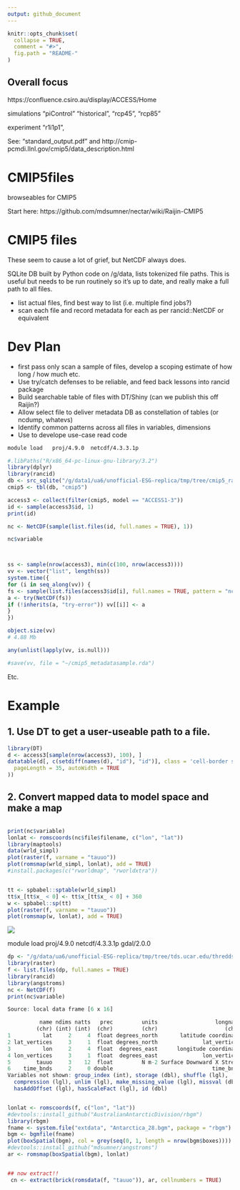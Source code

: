 ```yaml
---
output: github_document
---
```


<!-- README.md is generated from README.Rmd. Please edit that file -->

```r
knitr::opts_chunk$set(
  collapse = TRUE,
  comment = "#>",
  fig.path = "README-"
)
```

## Overall focus

https://confluence.csiro.au/display/ACCESS/Home

simulations "piControl" "historical", "rcp45", "rcp85"

experiment "r1i1p1", 

See: "standard_output.pdf" and http://cmip-pcmdi.llnl.gov/cmip5/data_description.html 


# CMIP5files

browseables for CMIP5

Start here: https://github.com/mdsumner/nectar/wiki/Raijin-CMIP5

# CMIP5 files

These seem to cause a lot of grief, but NetCDF always does. 

SQLite DB built by Python code on /g/data, lists tokenized file paths. This is useful but needs to be run routinely so it's up to date, and really make a full path to all files. 

* list actual files, find best way to list (i.e. multiple find jobs?)
* scan each file and record metadata for each as per rancid::NetCDF or equivalent


# Dev Plan

* first pass only scan a sample of files, develop a scoping estimate of how long / how much etc. 
* Use try/catch defenses to be reliable, and feed back lessons into rancid package
* Build searchable table of files with DT/Shiny (can we publish this off Raijin?)
* Allow select file to deliver metadata DB as constellation of tables (or ncdump, whatevs)
* Identify common patterns across all files in variables, dimensions
* Use to develope use-case read code

```bash
module load   proj/4.9.0  netcdf/4.3.3.1p 
```

```r
#.libPaths("R/x86_64-pc-linux-gnu-library/3.2")
library(dplyr)
library(rancid)
db <- src_sqlite("/g/data1/ua6/unofficial-ESG-replica/tmp/tree/cmip5_raijin_latest.db")
cmip5 <- tbl(db, "cmip5")

access3 <- collect(filter(cmip5, model == "ACCESS1-3"))
id <- sample(access3$id, 1)
print(id)

nc <- NetCDF(sample(list.files(id, full.names = TRUE), 1))

nc$variable



ss <- sample(nrow(access3), min(c(100, nrow(access3))))
vv <- vector("list", length(ss))
system.time({
for (i in seq_along(vv)) {
fs <- sample(list.files(access3$id[i], full.names = TRUE, pattern = "nc$"), 1)
a <- try(NetCDF(fs))
if (!inherits(a, "try-error")) vv[[i]] <- a
}
})

object.size(vv)
# 4.88 Mb

any(unlist(lapply(vv, is.null)))

#save(vv, file = "~/cmip5_metadatasample.rda")
```
Etc. 

# Example

## 1. Use DT to get a user-useable path to a file. 

```r
library(DT)
d <- access3[sample(nrow(access3), 100), ]
datatable(d[, c(setdiff(names(d), "id"), "id")], class = 'cell-border stripe', filter = 'top', options = list(
  pageLength = 35, autoWidth = TRUE
))
```

## 2. Convert mapped data to model space and make a map

```R

print(nc$variable)
lonlat <- romscoords(nc$file$filename, c("lon", "lat"))
library(maptools)
data(wrld_simpl)
plot(raster(f, varname = "tauuo"))
plot(romsmap(wrld_simpl, lonlat), add = TRUE)
#install.packages(c("rworldmap", "rworldxtra"))


tt <- spbabel::sptable(wrld_simpl)
tt$x_[tt$x_ < 0] <- tt$x_[tt$x_ < 0] + 360
w <- spbabel::sp(tt)
plot(raster(f, varname = "tauuo"))
plot(romsmap(w, lonlat), add = TRUE)
```

![](Clipboard02.png)


module load         proj/4.9.0  netcdf/4.3.3.1p  gdal/2.0.0 
```R
dp <- "/g/data/ua6/unofficial-ESG-replica/tmp/tree/tds.ucar.edu/thredds/fileServer/datazone/cmip5_data/cmip5/output1/NCAR/CCSM4/rcp85/mon/ocean/Omon/r6i1p1/v20140820/tauuo"
library(raster)
f <- list.files(dp, full.names = TRUE)
library(rancid)
library(angstroms)
nc <- NetCDF(f)
print(nc$variable)

Source: local data frame [6 x 16]

          name ndims natts   prec         units                  longname
         (chr) (int) (int)  (chr)         (chr)                     (chr)
1          lat     2     4  float degrees_north       latitude coordinate
2 lat_vertices     3     1  float degrees_north              lat_vertices
3          lon     2     4  float  degrees_east      longitude coordinate
4 lon_vertices     3     1  float  degrees_east              lon_vertices
5        tauuo     3    12  float         N m-2 Surface Downward X Stress
6    time_bnds     2     0 double                               time_bnds
Variables not shown: group_index (int), storage (dbl), shuffle (lgl),
  compression (lgl), unlim (lgl), make_missing_value (lgl), missval (dbl),
  hasAddOffset (lgl), hasScaleFact (lgl), id (dbl)


lonlat <- romscoords(f, c("lon", "lat"))
#devtools::install_github("AustralianAntarcticDivision/rbgm")
library(rbgm)
fname <- system.file("extdata", "Antarctica_28.bgm", package = "rbgm")
bgm <- bgmfile(fname)
plot(boxSpatial(bgm), col = grey(seq(0, 1, length = nrow(bgm$boxes))))
#devtools::install_github("mdsumner/angstroms")
ar <- romsmap(boxSpatial(bgm), lonlat)


## now extract!!
 cn <- extract(brick(romsdata(f, "tauuo")), ar, cellnumbers = TRUE)

```
